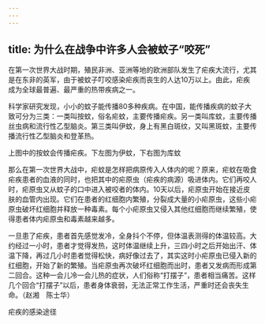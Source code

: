 ```yaml
---
---
---
```

title: 为什么在战争中许多人会被蚊子“咬死”
---




在第一次世界大战时期，殖民非洲、亚洲等地的欧洲部队发生了疟疾大流行，尤其是在东非的英军，由于被蚊子叮咬感染疟疾而丧生的人达10万以上。由此，疟疾成为全球最普遍、最严重的热带疾病之一。

科学家研究发现，小小的蚊子能传播80多种疾病。在中国，能传播疾病的蚊子大致可分为三类：一类叫按蚊，俗名疟蚊，主要传播疟疾。另一类叫库蚊，主要传播丝虫病和流行性乙型脑炎。第三类叫伊蚊，身上有黑白斑纹，又叫黑斑蚊，主要传播流行性乙型脑炎和登革热。

上图中的按蚊会传播疟疾。下左图为伊蚊，下右图为库蚊



那么在第一次世界大战中，疟蚊是怎样把病原传入人体内的呢？原来，疟蚊在吸食疟疾患者的血液的同时，也把其中的疟原虫（疟疾的病源）吸进体内。它们再咬人时，疟原虫又从蚊子的口中进入被咬者的体内。10天以后，疟原虫开始在接近皮肤的血管内出现。它们在患者的红细胞内繁殖，分裂成大量的小疟原虫，这些小疟原虫破坏红细胞并释放一种毒素。每个小疟原虫又侵入其他红细胞而继续繁殖，使得患者体内疟原虫和毒素越来越多。

一旦患了疟疾，患者首先感觉发冷，全身抖个不停，但体温表测得的体温较高。大约经过一小时，患者才觉得发热，这时体温继续上升，三四小时之后开始出汗、体温下降，再过几小时患者觉得松快，病好像过去了，其实这时小疟原虫已侵入新的红细胞，开始了新的繁殖。当疟原虫再次破坏红细胞而出时，患者又发病而形成第二回合。这种一会儿冷一会儿热的症状，人们俗称“打摆子”，患者相当痛苦。这样几个回合“打摆子”以后，患者身体衰弱，无法正常工作生活，严重时还会丧失生命。（赵湘　陈士华）

疟疾的感染途径